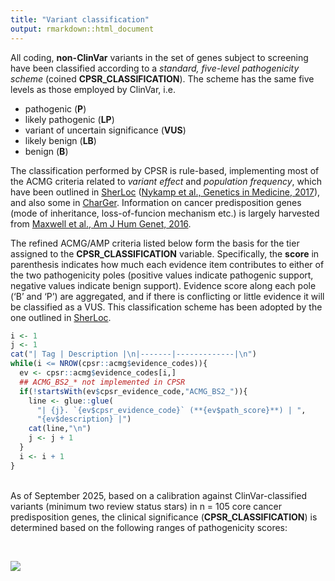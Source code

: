 ```yaml
---
title: "Variant classification"
output: rmarkdown::html_document
---
```


All coding, **non-ClinVar** variants in the set of genes subject to screening have been classified according to a *standard, five-level pathogenicity scheme* (coined **CPSR_CLASSIFICATION**). The scheme has the same five levels as those employed by ClinVar, i.e.

* pathogenic (**P**)
* likely pathogenic (**LP**)
* variant of uncertain significance (**VUS**)
* likely benign (**LB**)
* benign (**B**)

The classification performed by CPSR is rule-based, implementing most of the ACMG criteria related to *variant effect* and *population frequency*, which have been outlined in [SherLoc](https://www.invitae.com/en/variant-classification/) ([Nykamp et al., Genetics in Medicine, 2017](https://www.ncbi.nlm.nih.gov/pubmed/28492532)), and also some in [CharGer](https://github.com/ding-lab/CharGer). Information on cancer predisposition genes (mode of inheritance, loss-of-funcion mechanism etc.) is largely harvested from [Maxwell et al., Am J Hum Genet, 2016](https://www.ncbi.nlm.nih.gov/pubmed/27153395).

The refined ACMG/AMP criteria listed below form the basis for the tier assigned to the **CPSR_CLASSIFICATION** variable. Specifically, the **score** in parenthesis indicates how much each evidence item contributes to either of the two pathogenicity poles (positive values indicate pathogenic support, negative values indicate benign support). Evidence score along each pole ('B' and 'P') are aggregated, and if there is conflicting or little evidence it will be classified as a VUS. This classification scheme has been adopted by the one outlined in [SherLoc](https://www.ncbi.nlm.nih.gov/pubmed/28492532).

```r

i <- 1
j <- 1
cat("| Tag | Description |\n|-------|-------------|\n")
while(i <= NROW(cpsr::acmg$evidence_codes)){
  ev <- cpsr::acmg$evidence_codes[i,]
  ## ACMG_BS2_* not implemented in CPSR
  if(!startsWith(ev$cpsr_evidence_code,"ACMG_BS2_")){
    line <- glue::glue(
      "| {j}. `{ev$cpsr_evidence_code}` (**{ev$path_score}**) | ",
      "{ev$description} |")
    cat(line,"\n")
    j <- j + 1
  }
  i <- i + 1
}


```

<br>
As of September 2025, based on a calibration against ClinVar-classified variants (minimum two review status stars) in n = 105 core cancer predisposition genes, the clinical significance (**CPSR_CLASSIFICATION**) is determined based on the following ranges of pathogenicity scores:

<br>

![](../img/cpsr_classification.png)
